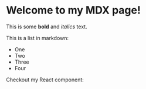 
# Welcome to my MDX page!
 
This is some **bold** and _italics_ text.
 
This is a list in markdown:
 
- One
- Two
- Three
- Four
 
Checkout my React component:

<MyComponent />
